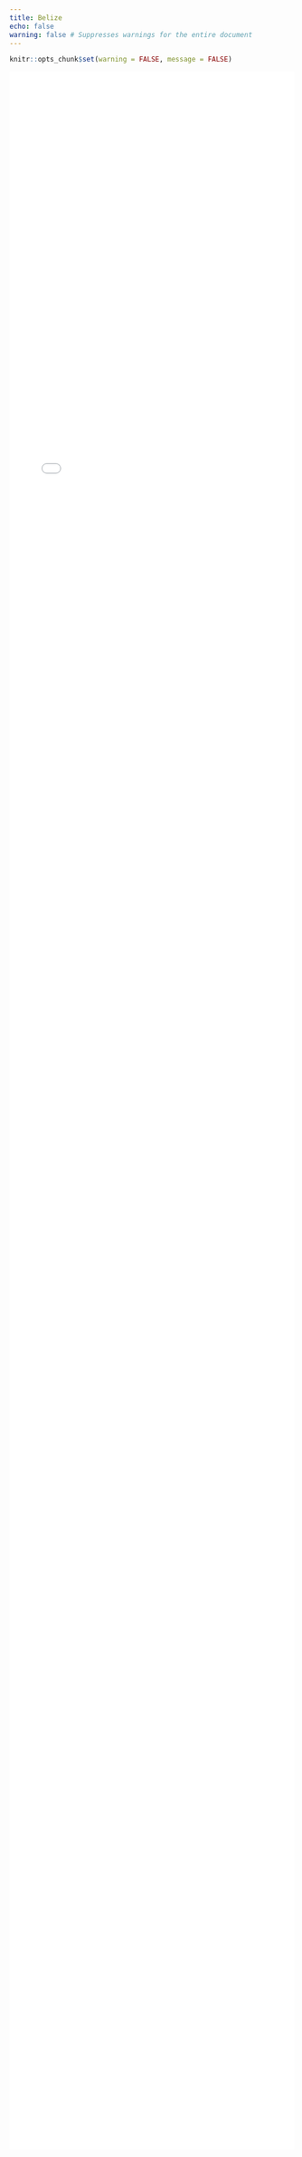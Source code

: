 ```yaml
---
title: Belize
echo: false
warning: false # Suppresses warnings for the entire document
---
```

```r
knitr::opts_chunk$set(warning = FALSE, message = FALSE) 
```
<iframe src="Belize_species_guide_2025-10-19.html" width="100%" height="94%" frameborder="0" allowfullscreen></iframe>

